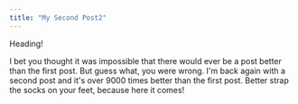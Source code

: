 ```yaml
---
title: "My Second Post2"
---
```



<Heading>Heading!</Heading>

I bet you thought it was impossible that there would ever be a post better than the first post. But guess what, you were wrong. I'm back again with a second post and it's over 9000 times better than the first post. Better strap the socks on your feet, because here it comes!
